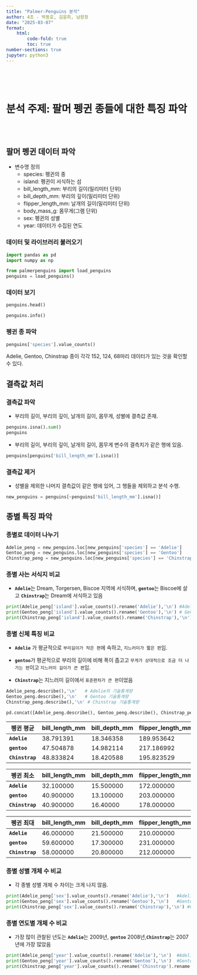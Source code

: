 ```yaml
---
title: "Palmer-Penguins 분석"
author: 4조 - 박동호, 김윤희, 남원정
date: "2025-03-07"
format:
    html:
        code-fold: true
        toc: true
number-sections: true
jupyter: python3
---
```

<br>

<br>

# 분석 주제: 팔머 펭귄 종들에 대한 특징 파악
<br>
<br>

## 팔머 펭귄 데이터 파악
- 변수명 정의
    - species: 펭귄의 종
    - island: 펭귄이 서식하는 섬
    - bill_length_mm: 부리의 길이(밀리미터 단위)
    - bill_depth_mm: 부리의 깊이(밀리미터 단위)
    - flipper_length_mm: 날개의 길이(밀리미터 단위)
    - body_mass_g: 몸무게(그램 단위)
    - sex: 펭귄의 성별
    - year: 데이터가 수집된 연도

### 데이터 및 라이브러리 불러오기

```python
import pandas as pd
import numpy as np

from palmerpenguins import load_penguins
penguins = load_penguins()
```

### 데이터 보기
```python
penguins.head()
```

```python
penguins.info()
```

### 펭귄 종 파악
```python
penguins['species'].value_counts()
```

Adelie, Gentoo, Chinstrap 종이 각각 152, 124, 68마리 데이터가 있는 것을 확인할 수 있다.

## 결측값 처리
### 결측값 파악
- 부리의 길이, 부리의 깊이, 날개의 길이, 몸무게, 성별에 결측값 존재.
```python
penguins.isna().sum()
penguins
```

- 부리의 길이, 부리의 깊이, 날개의 길이, 몸무게 변수의 결측치가 같은 행에 있음.
```python
penguins[penguins['bill_length_mm'].isna()]
```



### 결측값 제거

- 성별을 제외한 나머지 결측값이 같은 행에 있어, 그 행들을 제외하고 분석 수행.
```python
new_penguins = penguins[~penguins['bill_length_mm'].isna()]
```

## 종별 특징 파악
### 종별로 데이터 나누기 

```python
Adelie_peng = new_penguins.loc[new_penguins['species'] == 'Adelie']
Gentoo_peng = new_penguins.loc[new_penguins['species'] == 'Gentoo']
Chinstrap_peng = new_penguins.loc[new_penguins['species'] == 'Chinstrap']
```

### 종별 사는 서식지 비교

-   **`Adelie`**는 Dream, Torgersen, Biscoe 지역에 서식하며, **`gentoo`**는 Biscoe에 살고 **`Chinstrap`**는 Dream에 서식하고 있음
```python
print(Adelie_peng['island'].value_counts().rename('Adelie'),'\n') #Adelie의 사는 지역 
print(Gentoo_peng['island'].value_counts().rename('Gentoo'),'\n') # Gentoo의 사는 지역
print(Chinstrap_peng['island'].value_counts().rename('Chinstrap'),'\n') # Chinstrap의 사는 지역
```

### 종별 신체 특징 비교
- **`Adelie`** 가 평균적으로 `부리길이가 작은 편`에 속하고, `지느러미가 짧은 편`임.
-   **`gentoo`**가 평균적으로 부리의 길이에 비해 폭이 좁고고 `무게가 상대적으로 조금 더 나가는 편`이고 `지느러미 길이가 큰 편`임.

-   **`Chinstrap`**는 지느러미 길이에서 `표준편차가 큰 편`이었음

```python
Adelie_peng.describe(),'\n'   # Adelie의 기술통계량
Gentoo_peng.describe(),'\n'   # Gentoo 기술통계량
Chinstrap_peng.describe(),'\n' # Chinstrap 기술통계량

pd.concat([Adelie_peng.describe(), Gentoo_peng.describe(), Chinstrap_peng.describe()],keys=['Adelie','Gentoo','Chinstrap'])

```

| 펭귄 평균       | bill_length_mm | bill_depth_mm  | flipper_length_mm | body_mass_g |
|-----------------|----------------|----------------|-------------------|-------------|
| **`Adelie`**    | 38.791391      | 18.346358      | 189.953642        | 3700.662252 |
| **`gentoo`**    | 47.504878      | 14.982114      | 217.186992        | 5076.016260 |
| **`Chinstrap`** | 48.833824      | 18.420588      | 195.823529        | 3733.088235 |

| 펭귄 최소       | bill_length_mm | bill_depth_mm | flipper_length_mm | body_mass_g |
|-----------------|----------------|---------------|-------------------|-------------|
| **`Adelie`**    | 32.100000      | 15.500000     | 172.000000        | 2850.000000 |
| **`gentoo`**    | 40.900000      | 13.100000     | 203.000000        | 3950.000000 |
| **`Chinstrap`** | 40.900000      | 16.40000      | 178.000000        | 2700.00000  |

| 펭귄 최대       | bill_length_mm | bill_depth_mm | flipper_length_mm | body_mass_g |
|-----------------|----------------|---------------|-------------------|-------------|
| **`Adelie`**    | 46.000000      | 21.500000     | 210.000000        | 4775.000000 |
| **`gentoo`**    | 59.600000      | 17.300000     | 231.000000        | 6300.000000 |
| **`Chinstrap`** | 58.000000      | 20.800000     | 212.000000        | 4800.000000 |




### 종별 성별 개체 수 비교
- 각 종별 성별 개체 수 차이는 크게 나지 않음. 
```python
print(Adelie_peng['sex'].value_counts().rename('Adelie'),'\n')   #Adelie의 성별 개체 수
print(Gentoo_peng['sex'].value_counts().rename('Gentoo'),'\n')   #Gentoo 성별 개체 수
print(Chinstrap_peng['sex'].value_counts().rename('Chinstrap'),'\n') #Chinstrap 성별 개체 수

```

### 종별 연도별 개체 수 비교
-   가장 많이 관찰된 년도는 **`Adelie`**는 2009년, **`gentoo`** 2008년,**`Chinstrap`**는 2007년에 가장 많았음
```python
print(Adelie_peng['year'].value_counts().rename('Adelie'),'\n')  #Adelie의 연도별 개체수
print(Gentoo_peng['year'].value_counts().rename('Gentoo'),'\n')  #Gentoo의 연도별 개체수
print(Chinstrap_peng['year'].value_counts().rename('Chinstrap').rename('Chinstrap'),'\n') #Chinstrap의 연도별 개체수
```